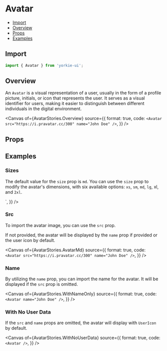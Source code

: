 # Avatar


<Meta of={AvatarStories} />

- [Import](#import)
- [Overview](#overview)
- [Props](#props)
- [Examples](#examples)

## Import

```jsx
import { Avatar } from 'yorkie-ui';
```

## Overview

An `Avatar` is a visual representation of a user, usually in the form of a profile picture, initials, or icon that represents the user.
It serves as a visual identifier for users, making it easier to distinguish between different individuals in the digital environment.

<Canvas
  of={AvatarStories.Overview}
  source={{
    format: true,
    code: `<Avatar src="https://i.pravatar.cc/300" name="John Doe" />`,
  }}
/>

## Props

<Controls />

## Examples

### Sizes

The default value for the `size` prop is `md`. You can use the `size` prop to modify the avatar's dimensions, with six available options: `xs`, `sm`, `md`, `lg`, xl, and `2xl`.

<Canvas>
  <Story
    of={AvatarStories.AvatarXs}
    source={{
      format: true,
      code: `
      <Avatar size="xs" src="https://i.pravatar.cc/300" name="John Doe"/>
    `,
    }}
  />
</Canvas>

### Src

To import the avatar image, you can use the `src` prop.

If not provided, the avatar will be displayed by the `name` prop if provided or the user icon by default.

<Canvas
  of={AvatarStories.AvatarMd}
  source={{
    format: true,
    code: `<Avatar src="https://i.pravatar.cc/300" name="John Doe" />`,
  }}
/>

### Name

By utilizing the `name` prop, you can import the name for the avatar. It will be displayed if the `src` prop is omitted.

<Canvas
  of={AvatarStories.WithNameOnly}
  source={{
    format: true,
    code: `<Avatar name="John Doe" />`,
  }}
/>

### With No User Data

If the `src` and `name` props are omitted, the avatar will display with `UserIcon` by default.

<Canvas
  of={AvatarStories.WithNoUserData}
  source={{
    format: true,
    code: `<Avatar />`,
  }}
/>
